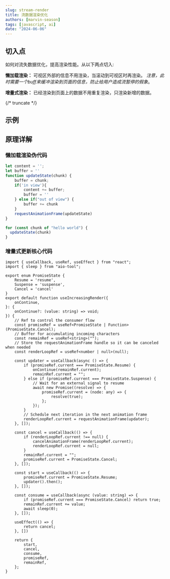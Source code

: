 ```yaml
---
slug: stream-render
title: 流数据渲染优化
authors: [marvin-season]
tags: [javascript, ai]
date: "2024-06-06"
---
```


## 切入点
如何对流失数据优化，提高渲染性能。从以下两点切入:

**懒加载渲染：** 可视区外部的信息不用渲染，当滚动到可视区时再渲染。
*注意，此时需要一个buff来缓冲渲染到页面的信息，防止给用户造成流暂停的假象*。

**增量式渲染：** 已经渲染到页面上的数据不用重复渲染，只渲染新增的数据。

{/* truncate */}
## 示例

<App/>

## 原理详解

### 懒加载渲染伪代码

```js
let content = '';
let buffer = ''
function updateState(chunk) {
    buffer = chunk;
    if('in view'){
        content += buffer;
        buffer = ''
    } else if("out of view") {
        buffer += chunk
    }
    requestAnimationFrame(updateState)
}

for (const chunk of "hello world") {
  updateState(chunk)
}
```

### 增量式更新核心代码

```tsx
import { useCallback, useRef, useEffect } from "react";
import { sleep } from "aio-tool";

export enum PromiseState {
    Resume = 'resume',
    Suspense = 'suspense',
    Cancel = 'cancel'
}
export default function useIncreasingRender({
    onContinue,
}: {
    onContinue?: (value: string) => void;
}) {
    // Ref to control the consumer flow
    const promiseRef = useRef<PromiseState | Function>(PromiseState.Cancel);
    // Buffer for accumulating incoming characters
    const remainRef = useRef<string>("");
    // Store the requestAnimationFrame handle so it can be canceled when needed
    const renderLoopRef = useRef<number | null>(null);

    const updater = useCallback(async () => {
        if (promiseRef.current === PromiseState.Resume) {
            onContinue(remainRef.current);
            remainRef.current = "";
        } else if (promiseRef.current === PromiseState.Suspense) {
            // Wait for an external signal to resume
            await new Promise((resolve) => {
                promiseRef.current = (node: any) => {
                    resolve(true);
                };
            });
        }
        // Schedule next iteration in the next animation frame
        renderLoopRef.current = requestAnimationFrame(updater);
    }, []);

    const cancel = useCallback(() => {
        if (renderLoopRef.current !== null) {
            cancelAnimationFrame(renderLoopRef.current);
            renderLoopRef.current = null;
        }
        remainRef.current = "";
        promiseRef.current = PromiseState.Cancel;
    }, []);

    const start = useCallback(() => {
        promiseRef.current = PromiseState.Resume;
        updater().then();
    }, []);

    const consume = useCallback(async (value: string) => {
        if (promiseRef.current === PromiseState.Cancel) return true;
        remainRef.current += value;
        await sleep(0);
    }, []);

    useEffect(() => {
        return cancel;
    }, [])

    return {
        start,
        cancel,
        consume,
        promiseRef,
        remainRef,
    };
}

```
